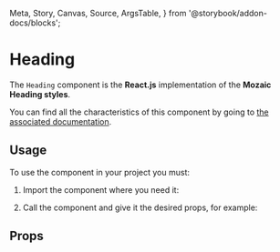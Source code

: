   Meta,
  Story,
  Canvas,
  Source,
  ArgsTable,
} from '@storybook/addon-docs/blocks';

<Meta title="Heading" component={Heading} />

# Heading

The `Heading` component is the **React.js** implementation of the **Mozaic Heading styles**.

You can find all the characteristics of this component by going to [the associated documentation](https://mozaic.adeo.cloud/Foundations/Typography/HeadingStyles/).

## Usage

To use the component in your project you must:

1. Import the component where you need it:

<Source
  language="javascript"
  code="import { Heading } from 'mozaic-react';"
/>

2. Call the component and give it the desired props, for example:

<Canvas withSource="open">
  <Story id="heading--controls" />
</Canvas>


## Props

<ArgsTable of={Heading} />
